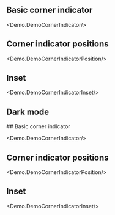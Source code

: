 
## Basic corner indicator

<Demo.DemoCornerIndicator/>

## Corner indicator positions

<Demo.DemoCornerIndicatorPosition/>

## Inset

<Demo.DemoCornerIndicatorInset/>

## Dark mode

<div className="bg-gray-950 text-white p-4 rounded-md flex flex-col gap-4" data-scheme="dark">
## Basic corner indicator

<Demo.DemoCornerIndicator/>

## Corner indicator positions

<Demo.DemoCornerIndicatorPosition/>

## Inset

<Demo.DemoCornerIndicatorInset/>
</div>
